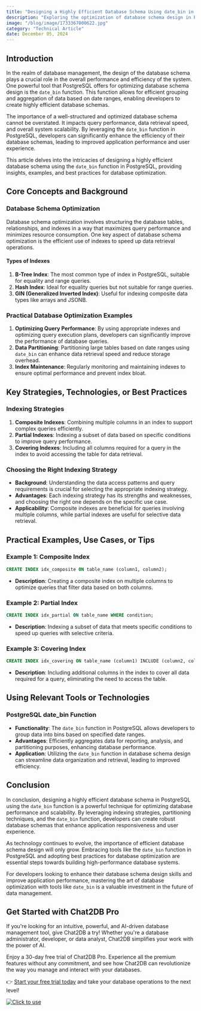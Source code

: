 ```yaml
---
title: "Designing a Highly Efficient Database Schema Using date_bin in PostgreSQL"
description: "Exploring the optimization of database schema design in PostgreSQL using the date_bin function for enhanced efficiency."
image: "/blog/image/1733367000622.jpg"
category: "Technical Article"
date: December 05, 2024
---
```


## Introduction

In the realm of database management, the design of the database schema plays a crucial role in the overall performance and efficiency of the system. One powerful tool that PostgreSQL offers for optimizing database schema design is the `date_bin` function. This function allows for efficient grouping and aggregation of data based on date ranges, enabling developers to create highly efficient database schemas.

The importance of a well-structured and optimized database schema cannot be overstated. It impacts query performance, data retrieval speed, and overall system scalability. By leveraging the `date_bin` function in PostgreSQL, developers can significantly enhance the efficiency of their database schemas, leading to improved application performance and user experience.

This article delves into the intricacies of designing a highly efficient database schema using the `date_bin` function in PostgreSQL, providing insights, examples, and best practices for database optimization.

## Core Concepts and Background

### Database Schema Optimization

Database schema optimization involves structuring the database tables, relationships, and indexes in a way that maximizes query performance and minimizes resource consumption. One key aspect of database schema optimization is the efficient use of indexes to speed up data retrieval operations.

#### Types of Indexes

1. **B-Tree Index**: The most common type of index in PostgreSQL, suitable for equality and range queries.
2. **Hash Index**: Ideal for equality queries but not suitable for range queries.
3. **GIN (Generalized Inverted Index)**: Useful for indexing composite data types like arrays and JSONB.

### Practical Database Optimization Examples

1. **Optimizing Query Performance**: By using appropriate indexes and optimizing query execution plans, developers can significantly improve the performance of database queries.
2. **Data Partitioning**: Partitioning large tables based on date ranges using `date_bin` can enhance data retrieval speed and reduce storage overhead.
3. **Index Maintenance**: Regularly monitoring and maintaining indexes to ensure optimal performance and prevent index bloat.

## Key Strategies, Technologies, or Best Practices

### Indexing Strategies

1. **Composite Indexes**: Combining multiple columns in an index to support complex queries efficiently.
2. **Partial Indexes**: Indexing a subset of data based on specific conditions to improve query performance.
3. **Covering Indexes**: Including all columns required for a query in the index to avoid accessing the table for data retrieval.

### Choosing the Right Indexing Strategy

- **Background**: Understanding the data access patterns and query requirements is crucial for selecting the appropriate indexing strategy.
- **Advantages**: Each indexing strategy has its strengths and weaknesses, and choosing the right one depends on the specific use case.
- **Applicability**: Composite indexes are beneficial for queries involving multiple columns, while partial indexes are useful for selective data retrieval.

## Practical Examples, Use Cases, or Tips

### Example 1: Composite Index

```sql
CREATE INDEX idx_composite ON table_name (column1, column2);
```

- **Description**: Creating a composite index on multiple columns to optimize queries that filter data based on both columns.

### Example 2: Partial Index

```sql
CREATE INDEX idx_partial ON table_name WHERE condition;
```

- **Description**: Indexing a subset of data that meets specific conditions to speed up queries with selective criteria.

### Example 3: Covering Index

```sql
CREATE INDEX idx_covering ON table_name (column1) INCLUDE (column2, column3);
```

- **Description**: Including additional columns in the index to cover all data required for a query, eliminating the need to access the table.

## Using Relevant Tools or Technologies

### PostgreSQL date_bin Function

- **Functionality**: The `date_bin` function in PostgreSQL allows developers to group data into bins based on specified date ranges.
- **Advantages**: Efficiently aggregates data for reporting, analysis, and partitioning purposes, enhancing database performance.
- **Application**: Utilizing the `date_bin` function in database schema design can streamline data organization and retrieval, leading to improved efficiency.

## Conclusion

In conclusion, designing a highly efficient database schema in PostgreSQL using the `date_bin` function is a powerful technique for optimizing database performance and scalability. By leveraging indexing strategies, partitioning techniques, and the `date_bin` function, developers can create robust database schemas that enhance application responsiveness and user experience.

As technology continues to evolve, the importance of efficient database schema design will only grow. Embracing tools like the `date_bin` function in PostgreSQL and adopting best practices for database optimization are essential steps towards building high-performance database systems.

For developers looking to enhance their database schema design skills and improve application performance, mastering the art of database optimization with tools like `date_bin` is a valuable investment in the future of data management.


## Get Started with Chat2DB Pro

If you're looking for an intuitive, powerful, and AI-driven database management tool, give Chat2DB a try! Whether you're a database administrator, developer, or data analyst, Chat2DB simplifies your work with the power of AI.

Enjoy a 30-day free trial of Chat2DB Pro. Experience all the premium features without any commitment, and see how Chat2DB can revolutionize the way you manage and interact with your databases.

👉 [Start your free trial today](https://chat2db.ai/pricing) and take your database operations to the next level!


[![Click to use](/image/blog/bg/chat2db.jpg)](https://chat2db.ai)
